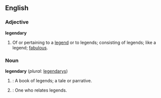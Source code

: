 ==English==

===Adjective===
'''legendary'''
# Of or pertaining to a [[legend]] or to legends; consisting of legends; like a legend; [[fabulous]].

===Noun===
'''legendary'''  (''plural:'' [[legendarys]])
# {{dated}}: A book of legends; a tale or parrative.
# {{dated}}: One who relates legends.